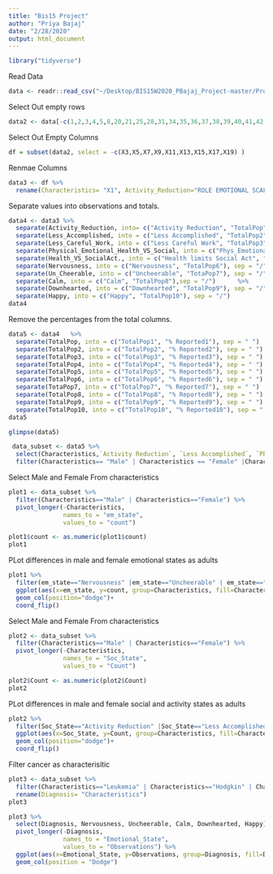 ```yaml
---
title: "Bis15 Project"
author: "Priya Bajaj"
date: "2/28/2020"
output: html_document
---
```


```r
library("tidyverse")
```

Read Data
```r
data <- readr::read_csv("~/Desktop/BIS15W2020_PBajaj_Project-master/Project/test.csv")
```

Select Out empty rows
```r
data2 <- data[-c(1,2,3,4,5,8,20,21,25,28,31,34,35,36,37,38,39,40,41,42,43,50,51,52,53,54,55,56,57,63,64,65,66,67,68,69,70,71,72), ]
```

Select Out Empty Columns
```r
df = subset(data2, select = -c(X3,X5,X7,X9,X11,X13,X15,X17,X19) )
```

Renmae Columns
```r
data3 <- df %>% 
  rename(Characteristics= "X1", Activity_Reduction="ROLE EMOTIONAL SCALE", Less_Accomplished="X4", Less_Careful_Work= "X6", Physical_Emotional_Health_VS_Social= "SOCIAL FUNCTIONING SCALE", Health_VS_SocialAct.="X10", Nervousness= "MENTAL HEALTH SCALE", Un_Cheerable="X14", Calm="X16",Downhearted="X18", Happy="X20")
```

Separate values into observations and totals.
```r
data4 <- data3 %>% 
  separate(Activity_Reduction, into= c("Activity Reduction", "TotalPop"),  sep = "/")  %>% 
  separate(Less_Accomplished, into = c("Less Accomplished", "TotalPop2"), sep = "/")  %>% 
  separate(Less_Careful_Work, into = c("Less Careful Work", "TotalPop3"), sep = "/")  %>%
  separate(Physical_Emotional_Health_VS_Social, into = c("Phys_Emotional Prob Affectting Social Activity", "TotalPop4"), sep = "/")    %>% 
  separate(Health_VS_SocialAct., into = c("Health limits Social Act", "TotalPop5"), sep = "/")   %>% 
  separate(Nervousness, into = c("Nervousness", "TotalPop6"), sep = "/")   %>% 
  separate(Un_Cheerable, into = c("Uncheerable", "TotaPop7"), sep = "/")   %>% 
  separate(Calm, into = c("Calm", "TotalPop8"),sep = "/")      %>% 
  separate(Downhearted, into = c("Downhearted", "TotalPop9"), sep = "/") %>% 
  separate(Happy, into = c("Happy", "TotalPop10"), sep = "/")
data4
```

Remove the percentages from the total columns.
```r
data5 <- data4   %>% 
  separate(TotalPop, into = c("TotalPop1", "% Reported1"), sep = " ")  %>% 
  separate(TotalPop2, into = c("TotalPop2", "% Reported2"), sep = " ")  %>% 
  separate(TotalPop3, into = c("TotalPop3", "% Reported3"), sep = " ")  %>% 
  separate(TotalPop4, into = c("TotalPop4", "% Reported4"), sep = " ")  %>% 
  separate(TotalPop5, into = c("TotalPop5", "% Reported5"), sep = " ")  %>% 
  separate(TotalPop6, into = c("TotalPop6", "% Reported6"), sep = " ")  %>% 
  separate(TotaPop7, into = c("TotalPop7", "% Reported7"), sep = " ")  %>% 
  separate(TotalPop8, into = c("TotalPop8", "% Reported8"), sep = " ")  %>% 
  separate(TotalPop9, into = c("TotalPop9", "% Reported9"), sep = " ")  %>% 
  separate(TotalPop10, into = c("TotalPop10", "% Reported10"), sep = " ")
data5
```

```r
glimpse(data5)
```


```r
 data_subset <- data5 %>% 
  select(Characteristics,`Activity Reduction`, `Less Accomplished`, `Phys_Emotional Prob Affectting Social Activity`, `Nervousness`, `Uncheerable`, `Calm`, `Downhearted`,`Happy` ) %>% 
  filter(Characteristics== "Male" | Characteristics == "Female" |Characteristics == "Leukemia" | Characteristics== "Hodgkin"| Characteristics== "NHL"|Characteristics== "CNS" | Characteristics== "Neuroblastoma" |  Characteristics=="Non-Heritable Retinoblastoma" | Characteristics=="Heritable Retinoblastoma" |Characteristics=="Wilms" | Characteristics== "Bone Sarcoma" | Characteristics == "Soft Tissue Sarcoma" | Characteristics=="Other"| Characteristics=="0-4 years" | Characteristics== "5-9 years" | Characteristics== "10-14 years" | Characteristics=="No" | Characteristics== "Yes" | Characteristics == "Single" | Characteristics=="Married" | Characteristics=="Separated" | Characteristics== "Divorced" | Characteristics== "Widowed" | Characteristics== "Student" | Characteristics== "Never worked/Unemployed" | Characteristics== "Routine/Manual" | Characteristics== "Intermediate" | Characteristics=="Managerial/Professional")
```

Select Male and Female From characteristics
```r
plot1 <- data_subset %>% 
  filter(Characteristics=="Male" | Characteristics=="Female") %>% 
  pivot_longer(-Characteristics,
               names_to = "em_state",
               values_to = "count")

plot1$count <- as.numeric(plot1$count)
plot1
```

PLot differences in male and female emotional states as adults 
```r
plot1 %>% 
  filter(em_state=="Nervousness" |em_state=="Uncheerable" | em_state=="Calm" | em_state=="Downhearted" | em_state=="Happy"  ) %>%
  ggplot(aes(x=em_state, y=count, group=Characteristics, fill=Characteristics))+
  geom_col(position="dodge")+
  coord_flip()
```

Select Male and Female From characteristics
```r
plot2 <- data_subset %>% 
  filter(Characteristics=="Male" | Characteristics=="Female") %>% 
  pivot_longer(-Characteristics,
               names_to = "Soc_State",
               values_to = "Count")

plot2$Count <- as.numeric(plot2$Count)
plot2
```

PLot differences in male and female social and activity states as adults 
```r
plot2 %>% 
  filter(Soc_State=="Activity Reduction" |Soc_State=="Less Accomplished" | Soc_State=="Phys_Emotional Prob Affectting Social Activity" ) %>%
  ggplot(aes(x=Soc_State, y=Count, group=Characteristics, fill=Characteristics))+
  geom_col(position="dodge")+
  coord_flip()
```
Filter cancer as characterisitic
```r
plot3 <- data_subset %>% 
  filter(Characteristics=="Leukemia" | Characteristics=="Hodgkin" | Characteristics=="NHL" | Characteristics=="CNS" | Characteristics=="Neuroblastoma" | Characteristics== "Non-Heritable Retinoblastoma" | Characteristics=="Heritable Retinoblastoma" |Characteristics=="Wilms" | Characteristics== "Bone Sarcoma" | Characteristics=="Soft Tissue Sarcoma" | Characteristics== "Other") %>% 
  rename(Diagnosis= "Characteristics")
plot3
```

```r
plot3 %>% 
  select(Diagnosis, Nervousness, Uncheerable, Calm, Downhearted, Happy) %>% 
  pivot_longer(-Diagnosis,
               names_to = "Emotional_State",
               values_to = "Observations") %>% 
  ggplot(aes(x=Emotional_State, y=Observations, group=Diagnosis, fill=Diagnosis))+
  geom_col(position = "Dodge")   
```

